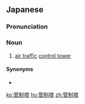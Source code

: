 ==Japanese==
{{wikipedia|lang=ja}}
{{ja-kanjitab|かん|せい|とう|yomi=o}}

===Pronunciation===
{{ja-pron|かんせいとう|y=o}}

===Noun===
{{ja-noun|かんせいとう}}

# [[air traffic]] [[control tower]]

====Synonyms====
* {{ja-r|コントロール タワー}}

[[ko:管制塔]]
[[hu:管制塔]]
[[zh:管制塔]]